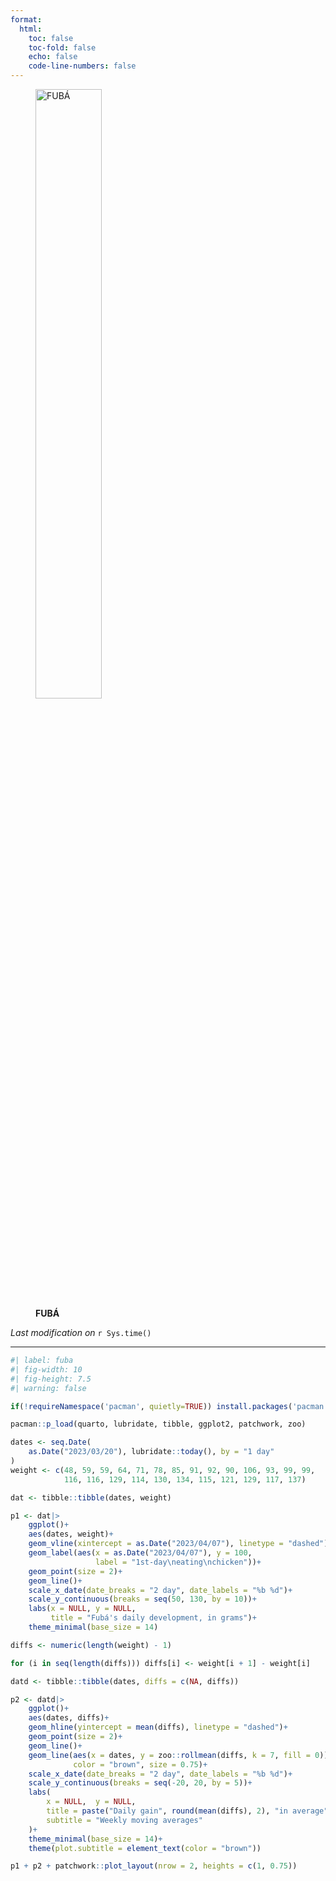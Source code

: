 ```yaml
---
format:
  html:
    toc: false
    toc-fold: false
    echo: false
    code-line-numbers: false
---
```


![**FUBÁ**](fuba.jpeg){width=50% fig-align="left"}

*Last modification on* `r Sys.time()`

***

```r
#| label: fuba
#| fig-width: 10
#| fig-height: 7.5
#| warning: false

if(!requireNamespace('pacman', quietly=TRUE)) install.packages('pacman')

pacman::p_load(quarto, lubridate, tibble, ggplot2, patchwork, zoo)

dates <- seq.Date(
    as.Date("2023/03/20"), lubridate::today(), by = "1 day"
)
weight <- c(48, 59, 59, 64, 71, 78, 85, 91, 92, 90, 106, 93, 99, 99,
            116, 116, 129, 114, 130, 134, 115, 121, 129, 117, 137)

dat <- tibble::tibble(dates, weight)

p1 <- dat|>
    ggplot()+
    aes(dates, weight)+
    geom_vline(xintercept = as.Date("2023/04/07"), linetype = "dashed")+
    geom_label(aes(x = as.Date("2023/04/07"), y = 100,
                   label = "1st-day\neating\nchicken"))+
    geom_point(size = 2)+
    geom_line()+
    scale_x_date(date_breaks = "2 day", date_labels = "%b %d")+
    scale_y_continuous(breaks = seq(50, 130, by = 10))+
    labs(x = NULL, y = NULL,
         title = "Fubá's daily development, in grams")+
    theme_minimal(base_size = 14)

diffs <- numeric(length(weight) - 1)

for (i in seq(length(diffs))) diffs[i] <- weight[i + 1] - weight[i]

datd <- tibble::tibble(dates, diffs = c(NA, diffs))

p2 <- datd|>
    ggplot()+
    aes(dates, diffs)+
    geom_hline(yintercept = mean(diffs), linetype = "dashed")+
    geom_point(size = 2)+
    geom_line()+
    geom_line(aes(x = dates, y = zoo::rollmean(diffs, k = 7, fill = 0)),
              color = "brown", size = 0.75)+
    scale_x_date(date_breaks = "2 day", date_labels = "%b %d")+
    scale_y_continuous(breaks = seq(-20, 20, by = 5))+
    labs(
        x = NULL,  y = NULL,
        title = paste("Daily gain", round(mean(diffs), 2), "in average"),
        subtitle = "Weekly moving averages"
    )+
    theme_minimal(base_size = 14)+
    theme(plot.subtitle = element_text(color = "brown"))

p1 + p2 + patchwork::plot_layout(nrow = 2, heights = c(1, 0.75))

```
